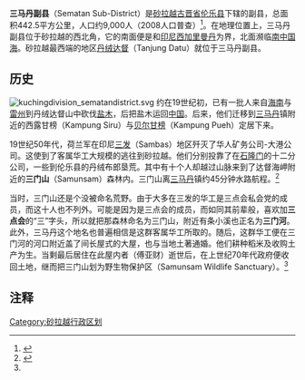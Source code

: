 {{noteTA|G1=melayu}}
{{Infobox Settlement
|name=三马丹副县
|official_name=Sematan Sub-District
|image_blank_emblem = Flag of Sarawak.svg
|blank_emblem_type = 砂拉越副县
|image_map = Sarawakkuchingsematan.png
|mapsize=225px
|subdivision_type1=州属
|subdivision_name1=[[砂拉越|砂拉越]]
|subdivision_type2=省
|subdivision_name2=[[古晋省|古晋省]]
|subdivision_type3=县
|subdivision_name3=[[伦乐县|伦乐县]]
|area_total_km2 = 442.5
|population_total = 9126
|population_density_km2 = auto
|population_as_of = 2008
|seat_type =副县城
|seat = [[三马丹|三马丹]]
}}

'''三马丹副县'''（Sematan Sub-District）是[[砂拉越|砂拉越]][[古晋省|古晋省]][[伦乐县|伦乐县]]下辖的副县，总面积442.5平方公里，人口约9,000人（2008人口普查）<ref>{{cite web| title =三马丹副县概况| publisher =古晋省公署| url =http://www.kuchingro.sarawak.gov.my/index.php?option=com_content&view=article&id=23&Itemid=2| accessdate =2011年12月6日}}{{dead link|date=2017年11月 |bot=InternetArchiveBot |fix-attempted=yes }}{{ms}}</ref>。在地理位置上，三马丹副县位于砂拉越的西北角，它的南面便是和[[印尼|印尼]][[西加里曼丹|西加里曼丹]]为界，北面濒临[[南中国海|南中国海]]。砂拉越最西端的地区[[丹绒达督|丹绒达督]]（Tanjung Datu）就位于三马丹副县。

== 历史 ==
[[File:kuchingdivision_sematandistrict.svg|thumb]]
约在19世纪初，已有一批人来自[[海南|海南]]与[[雷州|雷州]]到丹绒达督山中砍伐[[梭梭|盐木]]，后把盐木运回[[中国|中国]]。后来，他们迁移到[[三马丹|三马丹]]镇附近的西露甘榜（Kampung Siru）与[[贝尔甘榜|贝尔甘榜]]（Kampung Pueh）定居下来。

19世纪50年代，荷兰军在印尼[[三发|三发]]（Sambas）地区歼灭了华人矿务公司-大港公司。这使到了客属华工大规模的逃往到砂拉越。他们分别投靠了在[[石隆门|石隆门]]的十二分公司，一些到伦乐县的丹绒布郎垦荒。其中有十个人却越过山脉来到了达督海岬附近的'''三门山'''（Samunsam）森林内。三门山离[[三马丹|三马丹]]镇约45分钟水路航程。<ref name="sematanhistory1">{{cite web  | title = 伦乐县志（3）- 副县三马丹  | publisher = 国际时报  | author = 李君  | date =2009-07-14| url = http://www.intimes.com.my/write-html/0907lundu03.htm  | accessdate = 2011年12月7日  | archive-url = https://web.archive.org/web/20110128200954/http://www.intimes.com.my/write-html/0907lundu03.htm  | archive-date = 2011年1月28日  | dead-url = yes  }}{{zh}}</ref>

当时，三门山还是个没被命名荒野。由于大多在三发的华工是三点会私会党的成员，而这十人也不列外。可能是因为是三点会的成员，而如同其前辈般，喜欢加'''三点会'''的“三”字头，所以就把那森林命名为三门山，附近有条小溪也正名为'''三门河'''。此外，三马丹这个地名也普遍相信是这群客属华工所取的。随后，这群华工便在三门河的河口附近盖了间长屋式的大屋，也与当地土著通婚。他们耕种稻米及收购土产为生。当剩最后居住在此屋内者（傅亚财）逝世后，在上世纪70年代政府便收回土地，继而把三门山划为野生物保护区（Samunsam Wildlife Sanctuary）。<ref name="sematanhistory1" />

== 注释 ==
{{reflist}}

{{砂拉越}}
[[Category:砂拉越行政区划|Category:砂拉越行政区划]]